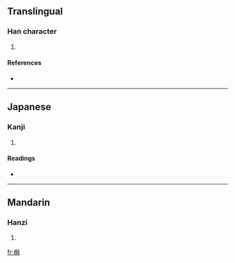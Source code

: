 ==Translingual==

===Han character===
{{Han char|rn=75|rad=木|as=07|sn=11|four=4792<sub>7</sub>|canj=木尸尸口 (DSSR)}}

# {{defn|Han|sort=木07}}

====References====
* {{Han ref|kx=0530.180|dkj=14879|dj=0919.020|hdz=21222.010|uh=68AE|ud=26798|bh=D5B6|bd=54710}}

----

==Japanese==

===Kanji===
{{ja-kanji|grade=|rs=木07}}

# {{defn|Japanese}}

====Readings====
* {{ja-readings|on=[[きく]] (kiku), [[こく]] (koku), [[きょく]] (kyoku)|kun=[[ぜん]] (zen)}}

----

==Mandarin==

===Hanzi===
{{cmn-hanzi|pin=[[jú]] ([[ju2]]), [[tí]] ([[ti2]])|wg=chü<sup>2</sup>, t'i<sup>2</sup>}}

# {{defn|Mandarin}}

[[fr:梮]]